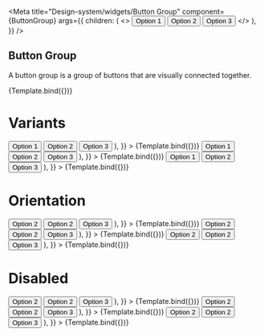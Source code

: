 

<Meta
  title="Design-system/widgets/Button Group"
  component={ButtonGroup}
  args={{
    children: (
      <>
        <Button>Option 1</Button>
        <Button>Option 2</Button>
        <Button>Option 3</Button>
      </>
    ),
  }}
/>


## Button Group

A button group is a group of buttons that are visually connected together.

<Canvas>
  <Story name="Button Group">{Template.bind({})}</Story>
</Canvas>

<ArgsTable story="Button Group" of={ButtonGroup} />

# Variants

<Canvas>
  <Story
    name="Button Group - Primary"
    args={{
      children: (
        <>
          <Button variant="primary">Option 1</Button>
          <Button variant="primary">Option 2</Button>
          <Button variant="primary">Option 3</Button>
        </>
      ),
    }}
  >
    {Template.bind({})}
  </Story>
  <Story
    name="Button Group -  Secondary"
    args={{
      children: (
        <>
          <Button variant="secondary">Option 1</Button>
          <Button variant="secondary">Option 2</Button>
          <Button variant="secondary">Option 3</Button>
        </>
      ),
    }}
  >
    {Template.bind({})}
  </Story>
  <Story
    name="Button Group - Tertiary"
    args={{
      children: (
        <>
          <Button variant="tertiary">Option 1</Button>
          <Button variant="tertiary">Option 2</Button>
          <Button variant="tertiary">Option 3</Button>
        </>
      ),
    }}
  >
    {Template.bind({})}
  </Story>
</Canvas>

# Orientation

<Canvas>
  <Story
    name="Button Group - Vertical Primary"
    args={{
      orientation: "vertical",
      children: (
        <>
          <Button variant="primary">Option 2</Button>
          <Button variant="primary">Option 2</Button>
          <Button variant="primary">Option 3</Button>
        </>
      ),
    }}
  >
    {Template.bind({})}
  </Story>
  <Story
    name="Button Group - Vertical Secondary"
    args={{
      orientation: "vertical",
      children: (
        <>
          <Button variant="secondary">Option 2</Button>
          <Button variant="secondary">Option 2</Button>
          <Button variant="secondary">Option 3</Button>
        </>
      ),
    }}
  >
    {Template.bind({})}
  </Story>
  <Story
    name="Button Group - Vertical Tertiary"
    args={{
      orientation: "vertical",
      children: (
        <>
          <Button variant="tertiary">Option 2</Button>
          <Button variant="tertiary">Option 2</Button>
          <Button variant="tertiary">Option 3</Button>
        </>
      ),
    }}
  >
    {Template.bind({})}
  </Story>
</Canvas>

# Disabled

<Canvas>
  <Story
    name="Button Group Primary Disabled"
    args={{
      children: (
        <>
          <Button variant="primary" isDisabled>
            Option 2
          </Button>
          <Button variant="primary" isDisabled>
            Option 2
          </Button>
          <Button variant="primary" isDisabled>
            Option 3
          </Button>
        </>
      ),
    }}
  >
    {Template.bind({})}
  </Story>
  <Story
    name="Button Group Secondary Disabled"
    args={{
      children: (
        <>
          <Button variant="secondary" isDisabled>
            Option 2
          </Button>
          <Button variant="secondary" isDisabled>
            Option 2
          </Button>
          <Button variant="secondary" isDisabled>
            Option 3
          </Button>
        </>
      ),
    }}
  >
    {Template.bind({})}
  </Story>
  <Story
    name="Button Group Tertiary Disabled"
    args={{
      children: (
        <>
          <Button variant="tertiary" isDisabled>
            Option 2
          </Button>
          <Button variant="tertiary" isDisabled>
            Option 2
          </Button>
          <Button variant="tertiary" isDisabled>
            Option 3
          </Button>
        </>
      ),
    }}
  >
    {Template.bind({})}
  </Story>
</Canvas>
